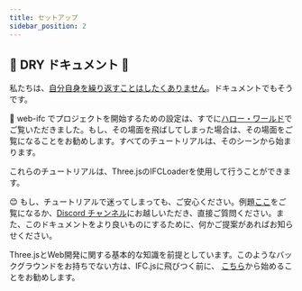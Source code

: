 ```yaml
---
title: セットアップ
sidebar_position: 2
---
```



## 🌵 DRY ドキュメント 🌵

私たちは、<a href="https://en.wikipedia.org/wiki/Don%27t_repeat_yourself">自分自身を繰り返すことはしたくありません</a>。ドキュメントでもそうです。

👀
web-ifc でプロジェクトを開始するための設定は、すでに<a target="_self" href="https://ifcjs.github.io/info/docs/Hello%20world">ハロー・ワールド</a>でご覧いただきました。もし、その場面を飛ばしてしまった場合は、その場面をご覧になることをお勧めします。すべてのチュートリアルは、そのシーンから始まります。

<IfcAlert>
  これらのチュートリアルは、Three.jsのIFCLoaderを使用して行うことができます。
</IfcAlert>

😊
もし、チュートリアルで迷ってしまっても、ご安心ください。例題[ここ](https://github.com/IFCjs/hello-world)をご覧になるか、[Discord チャンネル](https://discord.gg/g7Uzn2KSwB)にお越しいただき、直接ご質問ください。また、このドキュメントをより良いものにするために、何かご提案があればお知らせください。

<IfcCard icon="🚦" title="進む前に">
  Three.jsとWeb開発に関する基本的な知識を前提としています。このようなバックグラウンドをお持ちでない方は、IFC.jsに飛びつく前に、
  <a href="https://threejs.org/manual/">こちら</a>から始めることをお勧めします。
</IfcCard>
